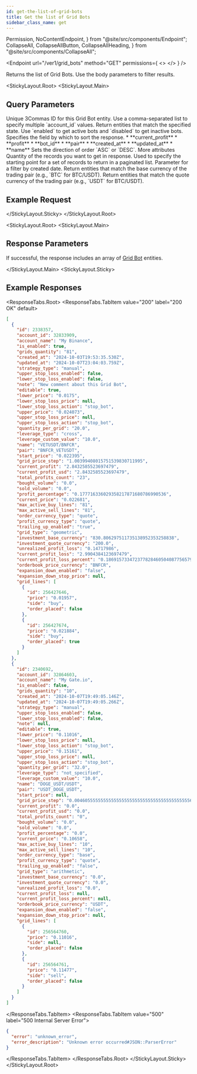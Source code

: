 ```yaml
---
id: get-the-list-of-grid-bots
title: Get the list of Grid Bots
sidebar_class_name: get
---
```


  Permission,
  NoContentEndpoint,
} from "@site/src/components/Endpoint";
  CollapseAll,
  CollapseAllButton,
  CollapseAllHeading,
} from "@site/src/components/CollapseAll";

<Endpoint
  url="/ver1/grid_bots"
  method="GET"
  permissions={
    <>
      <Permission title="Permission" description="BOTS_READ" />
      <Permission title="Security" description="SIGNED" />
    </>
  }
/>

Returns the list of Grid Bots. Use the body parameters to filter results.

<Separator />

<StickyLayout.Root>
   <StickyLayout.Main>

## Query Parameters

<ApiParam name="account_id" type="string" id="account_id">
  Unique 3Commas ID for this Grid Bot entity. Use a comma-separated list to
  specify multiple `account_id` values.
</ApiParam>

<ApiParam name="state" type="string" id="state">
  Return entities that match the specified state. Use `enabled` to get active
  bots and `disabled` to get inactive bots.
</ApiParam>

<ApiParam name="sort_by" type="string" id="sort_by">
  Specifies the field by which to sort the response.
  <CollapsibleNestedParams
    openName="Hide allowed values"
    collapsedName="Show allowed values"
  >
    * **current_profit** * **profit** * **bot_id** * **pair** * **created_at** *
    **updated_at** * **name**
  </CollapsibleNestedParams>
</ApiParam>

<ApiParam name='sort_direction' type='string' id="sort_direction">
   Sets the direction of order `ASC` or `DESC`.

   <ParameterRange defaultVal="DESC" />
</ApiParam>

<CollapseAll>
<CollapseAllHeading> More attributes <CollapseAllButton /> </CollapseAllHeading>

<CollapsibleApiParam name="limit" type="string" id="limit">
   Quantity of the records you want to get in response.

  <ParameterRange min={1} max={1000} defaultVal={10} />
</CollapsibleApiParam>

<CollapsibleApiParam name="offset" type="integer" id="offset">
  Used to specify the starting point for a set of records to return in a
  paginated list.
  <ParameterRange defaultVal={0} />
</CollapsibleApiParam>

<CollapsibleApiParam name="from" type="string" id="from">
  Parameter for a filter by created date.
</CollapsibleApiParam>

<CollapsibleApiParam name="base" type="string" id="base">
  Return entities that match the base currency of the trading pair (e.g., `BTC`
  for BTC/USDT).
</CollapsibleApiParam>

<CollapsibleApiParam name="quote" type="string" id="quote">
   Return entities that match the quote currency of the trading pair (e.g., `USDT` for BTC/USDT).
</CollapsibleApiParam>
</CollapseAll>
</StickyLayout.Main>
<StickyLayout.Sticky>

## Example Request

<NoContentEndpoint
  method="GET"
  endpoint="/ver1/grid_bots?account_ids[]=32833909&account_ids[]32864603"
/>

</StickyLayout.Sticky>
</StickyLayout.Root>

<StickyLayout.Root>
<StickyLayout.Main>

## Response Parameters

If successful, the response includes an array of [Grid Bot](/grid-bot/0_grid_bot_entity.mdx) entities.

</StickyLayout.Main>
<StickyLayout.Sticky>

## Example Responses

<ResponseTabs.Root>
<ResponseTabs.TabItem value="200" label="200 OK" default>

```json
[
  {
    "id": 2338357,
    "account_id": 32833909,
    "account_name": "My Binance",
    "is_enabled": true,
    "grids_quantity": "81",
    "created_at": "2024-10-03T19:53:35.530Z",
    "updated_at": "2024-10-07T23:04:03.759Z",
    "strategy_type": "manual",
    "upper_stop_loss_enabled": false,
    "lower_stop_loss_enabled": false,
    "note": "New comment about this Grid Bot",
    "editable": true,
    "lower_price": "0.0175",
    "lower_stop_loss_price": null,
    "lower_stop_loss_action": "stop_bot",
    "upper_price": "0.024073",
    "upper_stop_loss_price": null,
    "upper_stop_loss_action": "stop_bot",
    "quantity_per_grid": "20.0",
    "leverage_type": "cross",
    "leverage_custom_value": "10.0",
    "name": "VETUSDT/BNFCR",
    "pair": "BNFCR_VETUSDT",
    "start_price": "0.022395",
    "grid_price_step": "1.00399408015751539830711995",
    "current_profit": "2.8432585523697479",
    "current_profit_usd": "2.8432585523697479",
    "total_profits_count": "23",
    "bought_volume": "0.0",
    "sold_volume": "0.0",
    "profit_percentage": "0.177716336029358217871680786990536",
    "current_price": "0.022681",
    "max_active_buy_lines": "81",
    "max_active_sell_lines": "81",
    "order_currency_type": "quote",
    "profit_currency_type": "quote",
    "trailing_up_enabled": "true",
    "grid_type": "geometric",
    "investment_base_currency": "830.806297511735138952353258838",
    "investment_quote_currency": "200.0",
    "unrealized_profit_loss": "0.14717986",
    "current_profit_loss": "2.9904384123697479",
    "current_profit_loss_percent": "0.1869157334723778284605040877565797",
    "orderbook_price_currency": "BNFCR",
    "expansion_down_enabled": "false",
    "expansion_down_stop_price": null,
    "grid_lines": [
      {
        "id": 256427646,
        "price": "0.01957",
        "side": "buy",
        "order_placed": false
      },
      {
        "id": 256427674,
        "price": "0.021884",
        "side": "buy",
        "order_placed": true
      }
    ]
  },
  {
    "id": 2340692,
    "account_id": 32864603,
    "account_name": "My Gate.io",
    "is_enabled": false,
    "grids_quantity": "10",
    "created_at": "2024-10-07T19:49:05.146Z",
    "updated_at": "2024-10-07T19:49:05.266Z",
    "strategy_type": "manual",
    "upper_stop_loss_enabled": false,
    "lower_stop_loss_enabled": false,
    "note": null,
    "editable": true,
    "lower_price": "0.11016",
    "lower_stop_loss_price": null,
    "lower_stop_loss_action": "stop_bot",
    "upper_price": "0.15161",
    "upper_stop_loss_price": null,
    "upper_stop_loss_action": "stop_bot",
    "quantity_per_grid": "32.0",
    "leverage_type": "not_specified",
    "leverage_custom_value": "10.0",
    "name": "DOGE_USDT/USDT",
    "pair": "USDT_DOGE_USDT",
    "start_price": null,
    "grid_price_step": "0.004605555555555555555555555555555555555555556",
    "current_profit": "0.0",
    "current_profit_usd": "0.0",
    "total_profits_count": "0",
    "bought_volume": "0.0",
    "sold_volume": "0.0",
    "profit_percentage": "0.0",
    "current_price": "0.10658",
    "max_active_buy_lines": "10",
    "max_active_sell_lines": "10",
    "order_currency_type": "base",
    "profit_currency_type": "quote",
    "trailing_up_enabled": "false",
    "grid_type": "arithmetic",
    "investment_base_currency": "0.0",
    "investment_quote_currency": "0.0",
    "unrealized_profit_loss": "0.0",
    "current_profit_loss": null,
    "current_profit_loss_percent": null,
    "orderbook_price_currency": "USDT",
    "expansion_down_enabled": "false",
    "expansion_down_stop_price": null,
    "grid_lines": [
      {
        "id": 256564760,
        "price": "0.11016",
        "side": null,
        "order_placed": false
      },
      {
        "id": 256564761,
        "price": "0.11477",
        "side": "sell",
        "order_placed": false
      }
    ]
  }
]
```

</ResponseTabs.TabItem>
<ResponseTabs.TabItem value="500" label="500 Internal Server Error">
```json
{
  "error": "unknown_error",
  "error_description": "Unknown error occurred#JSON::ParserError"
}
```
 </ResponseTabs.TabItem>
  </ResponseTabs.Root>
</StickyLayout.Sticky>
</StickyLayout.Root>
